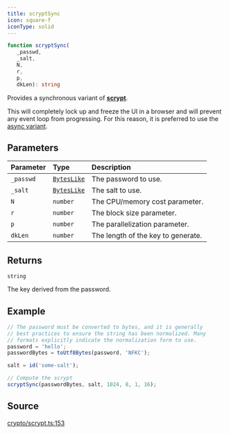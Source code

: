 ```yaml
---
title: scryptSync
icon: square-f
iconType: solid
---
```


```ts
function scryptSync(
   _passwd, 
   _salt, 
   N, 
   r, 
   p, 
   dkLen): string
```

Provides a synchronous variant of [**scrypt**](/sdk/content/functions/scrypt).

This will completely lock up and freeze the UI in a browser and will prevent any event loop from progressing. For
this reason, it is preferred to use the [async variant](scrypt).

## Parameters

| Parameter | Type | Description |
| :------ | :------ | :------ |
| `_passwd` | [`BytesLike`](/sdk/content/type-aliases/BytesLike) | The password to use. |
| `_salt` | [`BytesLike`](/sdk/content/type-aliases/BytesLike) | The salt to use. |
| `N` | `number` | The CPU/memory cost parameter. |
| `r` | `number` | The block size parameter. |
| `p` | `number` | The parallelization parameter. |
| `dkLen` | `number` | The length of the key to generate. |

## Returns

`string`

The key derived from the password.

## Example

```ts
// The password must be converted to bytes, and it is generally
// best practices to ensure the string has been normalized. Many
// formats explicitly indicate the normalization form to use.
password = 'hello';
passwordBytes = toUtf8Bytes(password, 'NFKC');

salt = id('some-salt');

// Compute the scrypt
scryptSync(passwordBytes, salt, 1024, 8, 1, 16);
```

## Source

[crypto/scrypt.ts:153](https://github.com/dominant-strategies/quais.js/blob/44db7a104713f115e86d9efb2438f21cdb3fbe55/src/crypto/scrypt.ts#L153)
